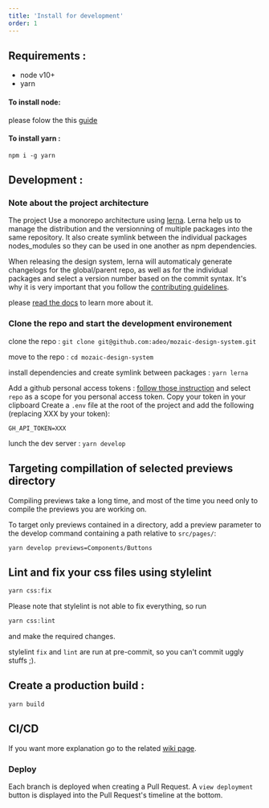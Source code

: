 ```yaml
---
title: 'Install for development'
order: 1
---
```


## Requirements :

- node v10+
- yarn

#### To install node:

please folow the this [guide](https://nodejs.org/en/download/package-manager/)

#### To install yarn :

`npm i -g yarn`

## Development :

### Note about the project architecture

The project Use a monorepo architecture using [lerna](https://github.com/lerna/lerna/).
Lerna help us to manage the distribution and the versionning of multiple packages into the same repository.
It also create symlink between the individual packages nodes_modules so they can be used in one another as npm dependencies.

When releasing the design system, lerna will automaticaly generate changelogs for the global/parent repo, as well as for the individual packages and select a version number based on the commit syntax. It's why it is very important that you follow the [contributing guidelines](/Contributing/Prerequisite/GitConventions/).

please [read the docs](https://github.com/lerna/lerna/) to learn more about it.

### Clone the repo and start the development environement

clone the repo :
`git clone git@github.com:adeo/mozaic-design-system.git`

move to the repo :
`cd mozaic-design-system`

install dependencies and create symlink between packages :
`yarn lerna`

Add a github personal access tokens :
[follow those instruction](https://help.github.com/en/articles/creating-a-personal-access-token-for-the-command-line) and select `repo` as a scope for you personal access token.
Copy your token in your clipboard
Create a `.env` file at the root of the project and add the following (replacing XXX by your token):

```
GH_API_TOKEN=XXX
```

lunch the dev server :
`yarn develop`

## Targeting compillation of selected previews directory

Compiling previews take a long time, and most of the time you need only to compile the previews you are working on.

To target only previews contained in a directory, add a preview parameter to the develop command containing a path relative to `src/pages/`:

`yarn develop previews=Components/Buttons`

## Lint and fix your css files using stylelint

```bash
yarn css:fix
```

Please note that stylelint is not able to fix everything, so run

```bash
yarn css:lint
```

and make the required changes.

stylelint `fix` and `lint` are run at pre-commit, so you can't commit uggly stuffs ;).

## Create a production build :

`yarn build`

## CI/CD

If you want more explanation go to the related [wiki page](https://github.com/adeo/mozaic-design-system/wiki/CI-CD).

### Deploy

Each branch is deployed when creating a Pull Request. A `view deployment` button is displayed into the Pull Request's timeline at the bottom.
